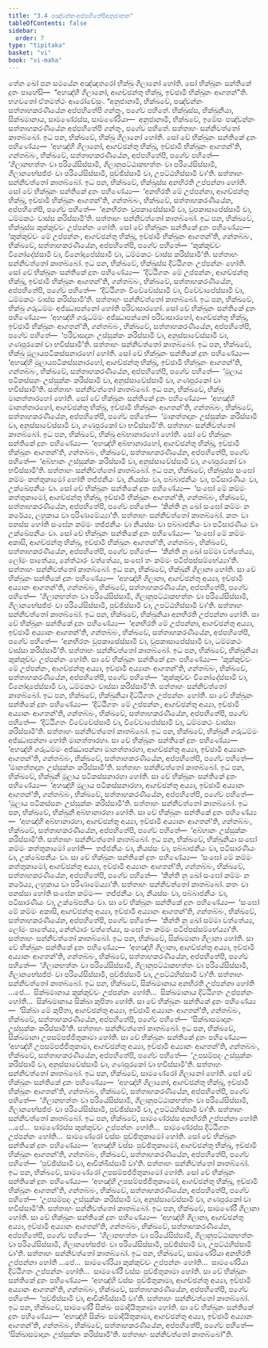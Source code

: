 ```yaml
---
title: "3.4 පඤ්චන්නංඅප්පහිතේපිඅනුජානන"
tableOfContents: false
sidebar:
  order: 7
type: "tipitaka"
basket: "vi"
book: "vi-maha"
---
```



<DynamicBreadcrumb />

<Division number="193" book="vi-maha">

<Paragraph number="838" book="vi-maha">
තේන ඛෝ පන සමයේන අඤ්ඤතරෝ භික්ඛු ගිලානෝ හෝති. සෝ භික්ඛූනං සන්තිකේ දූතං පාහේසි—  “අහඤ්හි ගිලානෝ, ආගච්ඡන්තු භික්ඛූ, ඉච්ඡාමි භික්ඛූනං ආගතන්”ති. භගවතෝ ඒතමත්ථං ආරෝචේසුං. “අනුජානාමි, භික්ඛවේ, පඤ්චන්නං සත්තාහකරණීයේන අප්පහිතේපි ගන්තුං, පගේව පහිතේ. භික්ඛුස්ස, භික්ඛුනියා, සික්ඛමානාය, සාමණේරස්ස, සාමණේරියා—  අනුජානාමි, භික්ඛවේ, ඉමේසං පඤ්චන්නං සත්තාහකරණීයේන අප්පහිතේපි ගන්තුං, පගේව පහිතේ. සත්තාහං සන්නිවත්තෝ කාතබ්බෝ.
</Paragraph>

<Paragraph number="839" book="vi-maha">
ඉධ පන, භික්ඛවේ, භික්ඛු ගිලානෝ හෝති. සෝ චේ භික්ඛූනං සන්තිකේ දූතං පහිණේය්‍ය—  ‘අහඤ්හි ගිලානෝ, ආගච්ඡන්තු භික්ඛූ, ඉච්ඡාමි භික්ඛූනං ආගතන්’ති, ගන්තබ්බං, භික්ඛවේ, සත්තාහකරණීයේන, අප්පහිතේපි, පගේව පහිතේ—  ‘ගිලානභත්තං වා පරියේසිස්සාමි, ගිලානුපට්ඨාකභත්තං වා පරියේසිස්සාමි, ගිලානභේසජ්ජං වා පරියේසිස්සාමි, පුච්ඡිස්සාමි වා, උපට්ඨහිස්සාමි වා’ති. සත්තාහං සන්නිවත්තෝ කාතබ්බෝ.
</Paragraph>

<Paragraph number="840" book="vi-maha">
ඉධ පන, භික්ඛවේ, භික්ඛුස්ස අනභිරති උප්පන්නා හෝති. සෝ චේ භික්ඛූනං සන්තිකේ දූතං පහිණේය්‍ය—  ‘අනභිරති මේ උප්පන්නා, ආගච්ඡන්තු භික්ඛූ, ඉච්ඡාමි භික්ඛූනං ආගතන්’ති, ගන්තබ්බං, භික්ඛවේ, සත්තාහකරණීයේන, අප්පහිතේපි, පගේව පහිතේ—  ‘අනභිරතං වූපකාසේස්සාමි වා, වූපකාසාපේස්සාමි වා, ධම්මකථං වාස්ස කරිස්සාමී’ති. සත්තාහං සන්නිවත්තෝ කාතබ්බෝ.
</Paragraph>

<Paragraph number="841" book="vi-maha">
ඉධ පන, භික්ඛවේ, භික්ඛුස්ස කුක්කුච්චං උප්පන්නං හෝති. සෝ චේ භික්ඛූනං සන්තිකේ දූතං පහිණේය්‍ය—  ‘කුක්කුච්චං මේ උප්පන්නං, ආගච්ඡන්තු භික්ඛූ, ඉච්ඡාමි භික්ඛූනං ආගතන්’ති, ගන්තබ්බං, භික්ඛවේ, සත්තාහකරණීයේන, අප්පහිතේපි, පගේව පහිතේ—  ‘කුක්කුච්චං විනෝදේස්සාමි වා, විනෝදාපේස්සාමි වා, ධම්මකථං වාස්ස කරිස්සාමී’ති. සත්තාහං සන්නිවත්තෝ කාතබ්බෝ.
</Paragraph>

<Paragraph number="842" book="vi-maha">
ඉධ පන, භික්ඛවේ, භික්ඛුස්ස දිට්ඨිගතං උප්පන්නං හෝති. සෝ චේ භික්ඛූනං සන්තිකේ දූතං පහිණේය්‍ය—  ‘දිට්ඨිගතං මේ උප්පන්නං, ආගච්ඡන්තු භික්ඛූ, ඉච්ඡාමි භික්ඛූනං ආගතන්’ති, ගන්තබ්බං, භික්ඛවේ, සත්තාහකරණීයේන, අප්පහිතේපි, පගේව පහිතේ—  ‘දිට්ඨිගතං විවේචේස්සාමි වා, විවේචාපේස්සාමි වා, ධම්මකථං වාස්ස කරිස්සාමී’ති. සත්තාහං සන්නිවත්තෝ කාතබ්බෝ.
</Paragraph>

<Paragraph number="843" book="vi-maha">
ඉධ පන, භික්ඛවේ, භික්ඛු ගරුධම්මං අජ්ඣාපන්නෝ හෝති පරිවාසාරහෝ. සෝ චේ භික්ඛූනං සන්තිකේ දූතං පහිණේය්‍ය—  ‘අහඤ්හි ගරුධම්මං අජ්ඣාපන්නෝ පරිවාසාරහෝ, ආගච්ඡන්තු භික්ඛූ, ඉච්ඡාමි භික්ඛූනං ආගතන්’ති, ගන්තබ්බං, භික්ඛවේ, සත්තාහකරණීයේන, අප්පහිතේපි, පගේව පහිතේ—  ‘පරිවාසදානං උස්සුක්කං කරිස්සාමි වා, අනුස්සාවේස්සාමි වා, ගණපූරකෝ වා භවිස්සාමී’ති. සත්තාහං සන්නිවත්තෝ කාතබ්බෝ.
</Paragraph>

<Paragraph number="844" book="vi-maha">
ඉධ පන, භික්ඛවේ, භික්ඛු මූලායපටිකස්සනාරහෝ හෝති. සෝ චේ භික්ඛූනං සන්තිකේ දූතං පහිණේය්‍ය—  ‘අහඤ්හි මූලායපටිකස්සනාරහෝ, ආගච්ඡන්තු භික්ඛූ, ඉච්ඡාමි භික්ඛූනං ආගතන්’ති, ගන්තබ්බං, භික්ඛවේ, සත්තාහකරණීයේන, අප්පහිතේපි, පගේව පහිතේ—  ‘මූලාය පටිකස්සනං උස්සුක්කං කරිස්සාමි වා, අනුස්සාවේස්සාමි වා, ගණපූරකෝ වා භවිස්සාමී’ති. සත්තාහං සන්නිවත්තෝ කාතබ්බෝ.
</Paragraph>

<Paragraph number="845" book="vi-maha">
ඉධ පන, භික්ඛවේ, භික්ඛු මානත්තාරහෝ හෝති. සෝ චේ භික්ඛූනං සන්තිකේ දූතං පහිණේය්‍ය—  ‘අහඤ්හි මානත්තාරහෝ, ආගච්ඡන්තු භික්ඛූ, ඉච්ඡාමි භික්ඛූනං ආගතන්’ති, ගන්තබ්බං, භික්ඛවේ, සත්තාහකරණීයේන, අප්පහිතේපි, පගේව පහිතේ—  ‘මානත්තදානං උස්සුක්කං කරිස්සාමි වා, අනුස්සාවේස්සාමි වා, ගණපූරකෝ වා භවිස්සාමී’ති. සත්තාහං සන්නිවත්තෝ කාතබ්බෝ.
</Paragraph>

<Paragraph number="846" book="vi-maha">
ඉධ පන, භික්ඛවේ, භික්ඛු අබ්භානාරහෝ හෝති. සෝ චේ භික්ඛූනං සන්තිකේ දූතං පහිණේය්‍ය—  ‘අහඤ්හි අබ්භානාරහෝ, ආගච්ඡන්තු භික්ඛූ, ඉච්ඡාමි භික්ඛූනං ආගතන්’ති, ගන්තබ්බං, භික්ඛවේ, සත්තාහකරණීයේන, අප්පහිතේපි, පගේව පහිතේ—  ‘අබ්භානං උස්සුක්කං කරිස්සාමි වා, අනුස්සාවේස්සාමි වා, ගණපූරකෝ වා භවිස්සාමී’ති. සත්තාහං සන්නිවත්තෝ කාතබ්බෝ.
</Paragraph>

<Paragraph number="847" book="vi-maha">
ඉධ පන, භික්ඛවේ, භික්ඛුස්ස සංඝෝ කම්මං කත්තුකාමෝ හෝති තජ්ජනීයං වා, නියස්සං වා, පබ්බාජනීයං වා, පටිසාරණීයං වා, උක්ඛේපනීයං වා. සෝ චේ භික්ඛූනං සන්තිකේ දූතං පහිණේය්‍ය—  ‘සංඝෝ මේ කම්මං කත්තුකාමෝ, ආගච්ඡන්තු භික්ඛූ, ඉච්ඡාමි භික්ඛූනං ආගතන්’ති, ගන්තබ්බං, භික්ඛවේ, සත්තාහකරණීයේන, අප්පහිතේපි, පගේව පහිතේ—  ‘කින්ති නු ඛෝ සංඝෝ කම්මං න කරේය්‍ය, ලහුකාය වා පරිණාමේය්‍යා’ති. සත්තාහං සන්නිවත්තෝ කාතබ්බෝ.
</Paragraph>

<Paragraph number="848" book="vi-maha">
කතං වා පනස්ස හෝති සංඝේන කම්මං තජ්ජනීයං වා නියස්සං වා පබ්බාජනීයං වා පටිසාරණීයං වා උක්ඛේපනීයං වා. සෝ චේ භික්ඛූනං සන්තිකේ දූතං පහිණේය්‍ය—  ‘සංඝෝ මේ කම්මං අකාසි, ආගච්ඡන්තු භික්ඛූ, ඉච්ඡාමි භික්ඛූනං ආගතන්’ති, ගන්තබ්බං, භික්ඛවේ, සත්තාහකරණීයේන, අප්පහිතේපි, පගේව පහිතේ—  ‘කින්ති නු ඛෝ සම්මා වත්තේය්‍ය, ලෝමං පාතේය්‍ය, නේත්ථාරං වත්තේය්‍ය, සංඝෝ තං කම්මං පටිප්පස්සම්භේය්‍යා’ති. සත්තාහං සන්නිවත්තෝ කාතබ්බෝ.
</Paragraph>

</Division>
<Division number="194" book="vi-maha">

<Paragraph number="849" book="vi-maha">
ඉධ පන, භික්ඛවේ, භික්ඛුනී ගිලානා හෝති. සා චේ භික්ඛූනං සන්තිකේ දූතං පහිණේය්‍ය—  ‘අහඤ්හි ගිලානා, ආගච්ඡන්තු අය්‍යා, ඉච්ඡාමි අය්‍යානං ආගතන්’ති, ගන්තබ්බං, භික්ඛවේ, සත්තාහකරණීයේන, අප්පහිතේපි, පගේව පහිතේ—  ‘ගිලානභත්තං වා පරියේසිස්සාමි, ගිලානුපට්ඨාකභත්තං වා පරියේසිස්සාමි, ගිලානභේසජ්ජං වා පරියේසිස්සාමි, පුච්ඡිස්සාමි වා, උපට්ඨහිස්සාමි වා’ති. සත්තාහං සන්නිවත්තෝ කාතබ්බෝ.
</Paragraph>

<Paragraph number="850" book="vi-maha">
ඉධ පන, භික්ඛවේ, භික්ඛුනියා අනභිරති උප්පන්නා හෝති. සා චේ භික්ඛූනං සන්තිකේ දූතං පහිණේය්‍ය—  ‘අනභිරති මේ උප්පන්නා, ආගච්ඡන්තු අය්‍යා, ඉච්ඡාමි අය්‍යානං ආගතන්’ති, ගන්තබ්බං, භික්ඛවේ, සත්තාහකරණීයේන, අප්පහිතේපි, පගේව පහිතේ—  ‘අනභිරතං වූපකාසේස්සාමි වා, වූපකාසාපේස්සාමි වා, ධම්මකථං වාස්සා කරිස්සාමී’ති. සත්තාහං සන්නිවත්තෝ කාතබ්බෝ.
</Paragraph>

<Paragraph number="851" book="vi-maha">
ඉධ පන, භික්ඛවේ, භික්ඛුනියා කුක්කුච්චං උප්පන්නං හෝති. සා චේ භික්ඛූනං සන්තිකේ දූතං පහිණේය්‍ය—  ‘කුක්කුච්චං මේ උප්පන්නං, ආගච්ඡන්තු අය්‍යා, ඉච්ඡාමි අය්‍යානං ආගතන්’ති, ගන්තබ්බං, භික්ඛවේ, සත්තාහකරණීයේන, අප්පහිතේපි, පගේව පහිතේ—  ‘කුක්කුච්චං විනෝදේස්සාමි වා, විනෝදාපේස්සාමි වා, ධම්මකථං වාස්සා කරිස්සාමී’ති. සත්තාහං සන්නිවත්තෝ කාතබ්බෝ.
</Paragraph>

<Paragraph number="852" book="vi-maha">
ඉධ පන, භික්ඛවේ, භික්ඛුනියා දිට්ඨිගතං උප්පන්නං හෝති. සා චේ භික්ඛූනං සන්තිකේ දූතං පහිණේය්‍ය—  ‘දිට්ඨිගතං මේ උප්පන්නං, ආගච්ඡන්තු අය්‍යා, ඉච්ඡාමි අය්‍යානං ආගතන්’ති, ගන්තබ්බං, භික්ඛවේ, සත්තාහකරණීයේන, අප්පහිතේපි, පගේව පහිතේ—  ‘දිට්ඨිගතං විවේචේස්සාමි වා, විවේචාපේස්සාමි වා, ධම්මකථං වාස්සා කරිස්සාමී’ති. සත්තාහං සන්නිවත්තෝ කාතබ්බෝ.
</Paragraph>

<Paragraph number="853" book="vi-maha">
ඉධ පන, භික්ඛවේ, භික්ඛුනී ගරුධම්මං අජ්ඣාපන්නා හෝති මානත්තාරහා. සා චේ භික්ඛූනං සන්තිකේ දූතං පහිණේය්‍ය—  ‘අහඤ්හි ගරුධම්මං අජ්ඣාපන්නා මානත්තාරහා, ආගච්ඡන්තු අය්‍යා, ඉච්ඡාමි අය්‍යානං ආගතන්’ති, ගන්තබ්බං, භික්ඛවේ, සත්තාහකරණීයේන, අප්පහිතේපි, පගේව පහිතේ—  ‘මානත්තදානං උස්සුක්කං කරිස්සාමී’ති. සත්තාහං සන්නිවත්තෝ කාතබ්බෝ.
</Paragraph>

<Paragraph number="854" book="vi-maha">
ඉධ පන, භික්ඛවේ, භික්ඛුනී මූලාය පටිකස්සනාරහා හෝති. සා චේ භික්ඛූනං සන්තිකේ දූතං පහිණේය්‍ය—  ‘අහඤ්හි මූලාය පටිකස්සනාරහා, ආගච්ඡන්තු අය්‍යා, ඉච්ඡාමි අය්‍යානං ආගතන්’ති, ගන්තබ්බං, භික්ඛවේ, සත්තාහකරණීයේන, අප්පහිතේපි, පගේව පහිතේ—  ‘මූලාය පටිකස්සනං උස්සුක්කං කරිස්සාමී’ති. සත්තාහං සන්නිවත්තෝ කාතබ්බෝ.
</Paragraph>

<Paragraph number="855" book="vi-maha">
ඉධ පන, භික්ඛවේ, භික්ඛුනී අබ්භානාරහා හෝති. සා චේ භික්ඛූනං සන්තිකේ දූතං පහිණේය්‍ය—  ‘අහඤ්හි අබ්භානාරහා, ආගච්ඡන්තු අය්‍යා, ඉච්ඡාමි අය්‍යානං ආගතන්’ති, ගන්තබ්බං, භික්ඛවේ, සත්තාහකරණීයේන, අප්පහිතේපි, පගේව පහිතේ—  ‘අබ්භානං උස්සුක්කං කරිස්සාමී’ති. සත්තාහං සන්නිවත්තෝ කාතබ්බෝ.
</Paragraph>

<Paragraph number="856" book="vi-maha">
ඉධ පන, භික්ඛවේ, භික්ඛුනියා සංඝෝ කම්මං කත්තුකාමෝ හෝති—  තජ්ජනීයං වා, නියස්සං වා, පබ්බාජනීයං වා, පටිසාරණීයං වා, උක්ඛේපනීයං වා. සා චේ භික්ඛූනං සන්තිකේ දූතං පහිණේය්‍ය—  ‘සංඝෝ මේ කම්මං කත්තුකාමෝ, ආගච්ඡන්තු අය්‍යා, ඉච්ඡාමි අය්‍යානං ආගතන්’ති, ගන්තබ්බං, භික්ඛවේ, සත්තාහකරණීයේන, අප්පහිතේපි, පගේව පහිතේ—  ‘කින්ති නු ඛෝ සංඝෝ කම්මං න කරේය්‍ය, ලහුකාය වා පරිණාමේය්‍යා’ති. සත්තාහං සන්නිවත්තෝ කාතබ්බෝ.
</Paragraph>

<Paragraph number="857" book="vi-maha">
කතං වා පනස්සා හෝති සංඝේන කම්මං—  තජ්ජනීයං වා, නියස්සං වා, පබ්බාජනීයං වා, පටිසාරණීයං වා, උක්ඛේපනීයං වා. සා චේ භික්ඛූනං සන්තිකේ දූතං පහිණේය්‍ය—  ‘සංඝෝ මේ කම්මං අකාසි, ආගච්ඡන්තු අය්‍යා, ඉච්ඡාමි අය්‍යානං ආගතන්’ති, ගන්තබ්බං, භික්ඛවේ, සත්තාහකරණීයේන, අප්පහිතේපි, පගේව පහිතේ—  ‘කින්ති නු ඛෝ සම්මා වත්තේය්‍ය, ලෝමං පාතේය්‍ය, නේත්ථාරං වත්තේය්‍ය, සංඝෝ තං කම්මං පටිප්පස්සම්භේය්‍යා’ති. සත්තාහං සන්නිවත්තෝ කාතබ්බෝ.
</Paragraph>

</Division>
<Division number="195" book="vi-maha">

<Paragraph number="858" book="vi-maha">
ඉධ පන, භික්ඛවේ, සික්ඛමානා ගිලානා හෝති. සා චේ භික්ඛූනං සන්තිකේ දූතං පහිණේය්‍ය—  ‘අහඤ්හි ගිලානා, ආගච්ඡන්තු අය්‍යා, ඉච්ඡාමි අය්‍යානං ආගතන්’ති, ගන්තබ්බං, භික්ඛවේ, සත්තාහකරණීයේන, අප්පහිතේපි, පගේව පහිතේ—  ‘ගිලානභත්තං වා පරියේසිස්සාමි, ගිලානුපට්ඨාකභත්තං වා පරියේසිස්සාමි, ගිලානභේසජ්ජං වා පරියේසිස්සාමි, පුච්ඡිස්සාමි වා, උපට්ඨහිස්සාමි වා’ති. සත්තාහං සන්නිවත්තෝ කාතබ්බෝ.
</Paragraph>

<Paragraph number="859" book="vi-maha">
ඉධ පන, භික්ඛවේ, සික්ඛමානාය අනභිරති උප්පන්නා හෝති …පේ…  සික්ඛමානාය කුක්කුච්චං උප්පන්නං හෝති…  සික්ඛමානාය දිට්ඨිගතං උප්පන්නං හෝති…  සික්ඛමානාය සික්ඛා කුපිතා හෝති. සා චේ භික්ඛූනං සන්තිකේ දූතං පහිණේය්‍ය—  ‘සික්ඛා මේ කුපිතා, ආගච්ඡන්තු අය්‍යා, ඉච්ඡාමි අය්‍යානං ආගතන්’ති, ගන්තබ්බං, භික්ඛවේ, සත්තාහකරණීයේන, අප්පහිතේපි, පගේව පහිතේ—  ‘සික්ඛාසමාදානං උස්සුක්කං කරිස්සාමී’ති. සත්තාහං සන්නිවත්තෝ කාතබ්බෝ.
</Paragraph>

<Paragraph number="860" book="vi-maha">
ඉධ පන, භික්ඛවේ, සික්ඛමානා උපසම්පජ්ජිතුකාමා හෝති. සා චේ භික්ඛූනං සන්තිකේ දූතං පහිණේය්‍ය—  ‘අහඤ්හි උපසම්පජ්ජිතුකාමා, ආගච්ඡන්තු අය්‍යා, ඉච්ඡාමි අය්‍යානං ආගතන්’ති, ගන්තබ්බං, භික්ඛවේ, සත්තාහකරණීයේන, අප්පහිතේපි, පගේව පහිතේ—  ‘උපසම්පදං උස්සුක්කං කරිස්සාමි වා, අනුස්සාවේස්සාමි වා, ගණපූරකෝ වා භවිස්සාමී’ති. සත්තාහං සන්නිවත්තෝ කාතබ්බෝ.
</Paragraph>

</Division>
<Division number="196" book="vi-maha">

<Paragraph number="861" book="vi-maha">
ඉධ පන, භික්ඛවේ, සාමණේරෝ ගිලානෝ හෝති. සෝ චේ භික්ඛූනං සන්තිකේ දූතං පහිණේය්‍ය—  ‘අහඤ්හි ගිලානෝ, ආගච්ඡන්තු භික්ඛූ, ඉච්ඡාමි භික්ඛූනං ආගතන්’ති, ගන්තබ්බං, භික්ඛවේ, සත්තාහකරණීයේන, අප්පහිතේපි, පගේව පහිතේ—  ‘ගිලානභත්තං වා පරියේසිස්සාමි, ගිලානුපට්ඨාකභත්තං වා පරියේසිස්සාමි, ගිලානභේසජ්ජං වා පරියේසිස්සාමි, පුච්ඡිස්සාමි වා, උපට්ඨහිස්සාමි වා’ති. සත්තාහං සන්නිවත්තෝ කාතබ්බෝ.
</Paragraph>

<Paragraph number="862" book="vi-maha">
ඉධ පන, භික්ඛවේ, සාමණේරස්ස අනභිරති උප්පන්නා හෝති …පේ…  සාමණේරස්ස කුක්කුච්චං උප්පන්නං හෝති…  සාමණේරස්ස දිට්ඨිගතං උප්පන්නං හෝති…  සාමණේරෝ වස්සං පුච්ඡිතුකාමෝ හෝති. සෝ චේ භික්ඛූනං සන්තිකේ දූතං පහිණේය්‍ය—  ‘අහඤ්හි වස්සං පුච්ඡිතුකාමෝ, ආගච්ඡන්තු භික්ඛූ, ඉච්ඡාමි භික්ඛූනං ආගතන්’ති, ගන්තබ්බං, භික්ඛවේ, සත්තාහකරණීයේන, අප්පහිතේපි, පගේව පහිතේ—  ‘පුච්ඡිස්සාමි වා, ආචික්ඛිස්සාමි වා’ති. සත්තාහං සන්නිවත්තෝ කාතබ්බෝ.
</Paragraph>

<Paragraph number="863" book="vi-maha">
ඉධ පන, භික්ඛවේ, සාමණේරෝ උපසම්පජ්ජිතුකාමෝ හෝති. සෝ චේ භික්ඛූනං සන්තිකේ දූතං පහිණේය්‍ය—  ‘අහඤ්හි උපසම්පජ්ජිතුකාමෝ, ආගච්ඡන්තු භික්ඛූ, ඉච්ඡාමි භික්ඛූනං ආගතන්’ති, ගන්තබ්බං, භික්ඛවේ, සත්තාහකරණීයේන, අප්පහිතේපි, පගේව පහිතේ—  ‘උපසම්පදං උස්සුක්කං කරිස්සාමි වා, අනුස්සාවේස්සාමි වා, ගණපූරකෝ වා භවිස්සාමී’ති. සත්තාහං සන්නිවත්තෝ කාතබ්බෝ.
</Paragraph>

</Division>
<Division number="197" book="vi-maha">

<Paragraph number="864" book="vi-maha">
ඉධ පන, භික්ඛවේ, සාමණේරී ගිලානා හෝති. සා චේ භික්ඛූනං සන්තිකේ දූතං පහිණේය්‍ය—  ‘අහඤ්හි ගිලානා, ආගච්ඡන්තු අය්‍යා, ඉච්ඡාමි අය්‍යානං ආගතන්’ති, ගන්තබ්බං, භික්ඛවේ, සත්තාහකරණීයේන, අප්පහිතේපි, පගේව පහිතේ—  ‘ගිලානභත්තං වා පරියේසිස්සාමි, ගිලානුපට්ඨාකභත්තං වා පරියේසිස්සාමි, ගිලානභේසජ්ජං වා පරියේසිස්සාමි, පුච්ඡිස්සාමි වා, උපට්ඨහිස්සාමි වා’ති. සත්තාහං සන්නිවත්තෝ කාතබ්බෝ.
</Paragraph>

<Paragraph number="865" book="vi-maha">
ඉධ පන, භික්ඛවේ, සාමණේරියා අනභිරති උප්පන්නා හෝති …පේ…  සාමණේරියා කුක්කුච්චං උප්පන්නං හෝති…  සාමණේරියා දිට්ඨිගතං උප්පන්නං හෝති…  සාමණේරී වස්සං පුච්ඡිතුකාමා හෝති. සා චේ භික්ඛූනං සන්තිකේ දූතං පහිණේය්‍ය—  ‘අහඤ්හි වස්සං පුච්ඡිතුකාමා, ආගච්ඡන්තු අය්‍යා, ඉච්ඡාමි අය්‍යානං ආගතන්’ති, ගන්තබ්බං, භික්ඛවේ, සත්තාහකරණීයේන, අප්පහිතේපි, පගේව පහිතේ—  ‘පුච්ඡිස්සාමි වා, ආචික්ඛිස්සාමි වා’ති. සත්තාහං සන්නිවත්තෝ කාතබ්බෝ.
</Paragraph>

<Paragraph number="866" book="vi-maha">
ඉධ පන, භික්ඛවේ, සාමණේරී සික්ඛං සමාදියිතුකාමා හෝති. සා චේ භික්ඛූනං සන්තිකේ දූතං පහිණේය්‍ය—  ‘අහඤ්හි සික්ඛං සමාදියිතුකාමා, ආගච්ඡන්තු අය්‍යා, ඉච්ඡාමි අය්‍යානං ආගතන්’ති, ගන්තබ්බං, භික්ඛවේ, සත්තාහකරණීයේන, අප්පහිතේපි, පගේව පහිතේ—  ‘සික්ඛාසමාදානං උස්සුක්කං කරිස්සාමී’ති. සත්තාහං සන්නිවත්තෝ කාතබ්බෝ”ති.
</Paragraph>
</Division>